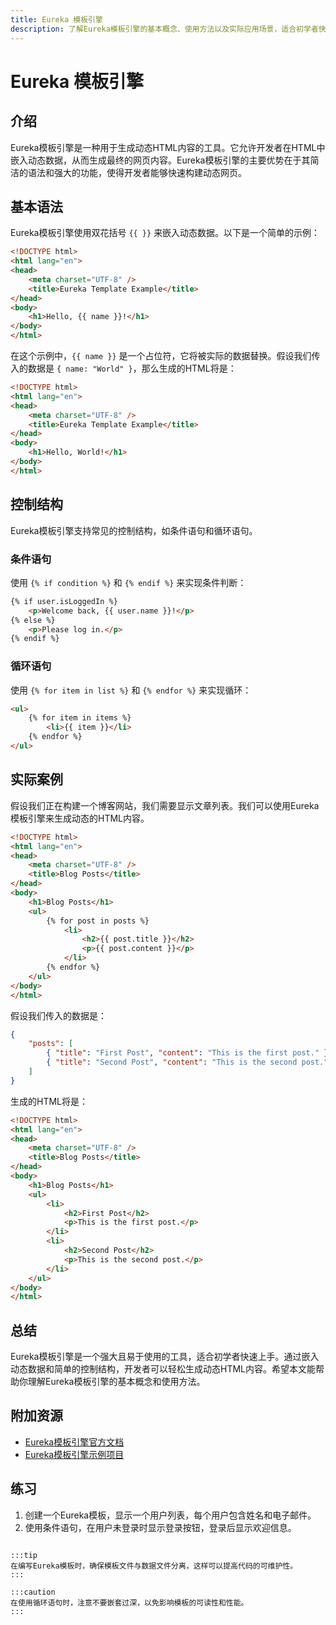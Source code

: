 ```yaml
---
title: Eureka 模板引擎
description: 了解Eureka模板引擎的基本概念、使用方法以及实际应用场景，适合初学者快速上手。
---
```


# Eureka 模板引擎

## 介绍

Eureka模板引擎是一种用于生成动态HTML内容的工具。它允许开发者在HTML中嵌入动态数据，从而生成最终的网页内容。Eureka模板引擎的主要优势在于其简洁的语法和强大的功能，使得开发者能够快速构建动态网页。

## 基本语法

Eureka模板引擎使用双花括号 `{{ }}` 来嵌入动态数据。以下是一个简单的示例：

```html
<!DOCTYPE html>
<html lang="en">
<head>
    <meta charset="UTF-8" />
    <title>Eureka Template Example</title>
</head>
<body>
    <h1>Hello, {{ name }}!</h1>
</body>
</html>
```

在这个示例中，`{{ name }}` 是一个占位符，它将被实际的数据替换。假设我们传入的数据是 `{ name: "World" }`，那么生成的HTML将是：

```html
<!DOCTYPE html>
<html lang="en">
<head>
    <meta charset="UTF-8" />
    <title>Eureka Template Example</title>
</head>
<body>
    <h1>Hello, World!</h1>
</body>
</html>
```

## 控制结构

Eureka模板引擎支持常见的控制结构，如条件语句和循环语句。

### 条件语句

使用 `{% if condition %}` 和 `{% endif %}` 来实现条件判断：

```html
{% if user.isLoggedIn %}
    <p>Welcome back, {{ user.name }}!</p>
{% else %}
    <p>Please log in.</p>
{% endif %}
```

### 循环语句

使用 `{% for item in list %}` 和 `{% endfor %}` 来实现循环：

```html
<ul>
    {% for item in items %}
        <li>{{ item }}</li>
    {% endfor %}
</ul>
```

## 实际案例

假设我们正在构建一个博客网站，我们需要显示文章列表。我们可以使用Eureka模板引擎来生成动态的HTML内容。

```html
<!DOCTYPE html>
<html lang="en">
<head>
    <meta charset="UTF-8" />
    <title>Blog Posts</title>
</head>
<body>
    <h1>Blog Posts</h1>
    <ul>
        {% for post in posts %}
            <li>
                <h2>{{ post.title }}</h2>
                <p>{{ post.content }}</p>
            </li>
        {% endfor %}
    </ul>
</body>
</html>
```

假设我们传入的数据是：

```json
{
    "posts": [
        { "title": "First Post", "content": "This is the first post." },
        { "title": "Second Post", "content": "This is the second post." }
    ]
}
```

生成的HTML将是：

```html
<!DOCTYPE html>
<html lang="en">
<head>
    <meta charset="UTF-8" />
    <title>Blog Posts</title>
</head>
<body>
    <h1>Blog Posts</h1>
    <ul>
        <li>
            <h2>First Post</h2>
            <p>This is the first post.</p>
        </li>
        <li>
            <h2>Second Post</h2>
            <p>This is the second post.</p>
        </li>
    </ul>
</body>
</html>
```

## 总结

Eureka模板引擎是一个强大且易于使用的工具，适合初学者快速上手。通过嵌入动态数据和简单的控制结构，开发者可以轻松生成动态HTML内容。希望本文能帮助你理解Eureka模板引擎的基本概念和使用方法。

## 附加资源

- [Eureka模板引擎官方文档](#)
- [Eureka模板引擎示例项目](#)

## 练习

1. 创建一个Eureka模板，显示一个用户列表，每个用户包含姓名和电子邮件。
2. 使用条件语句，在用户未登录时显示登录按钮，登录后显示欢迎信息。
```

:::tip
在编写Eureka模板时，确保模板文件与数据文件分离，这样可以提高代码的可维护性。
:::

:::caution
在使用循环语句时，注意不要嵌套过深，以免影响模板的可读性和性能。
:::